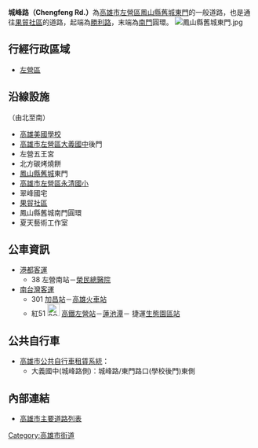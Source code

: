 '''城峰路（Chengfeng Rd.）'''為[[高雄市|高雄市]][[左營區|左營區]][[鳳山縣舊城東門|鳳山縣舊城東門]]的一般道路，也是通往[[果貿社區|果貿社區]]的道路，起端為[[勝利路_(高雄市)|勝利路]]，末端為[[鳳山縣舊城南門|南門]]圓環。
[[File:鳳山縣舊城東門.jpg|thumb]]

== 行經行政區域 ==
* [[左營區|左營區]]

== 沿線設施 ==
（由北至南）
* [[高雄美國學校|高雄美國學校]]
* [http://www.dyjh.kh.edu.tw/ 高雄市左營區大義國中]{{Wayback|url=http://www.dyjh.kh.edu.tw/ |date=20100819110150 }}後門
* 左營五王宮
* 北方碳烤燒餅
* [[鳳山縣舊城|鳳山縣舊城]]東門
* [http://www.ycps.kh.edu.tw/ 高雄市左營區永清國小]{{Wayback|url=http://www.ycps.kh.edu.tw/ |date=20131202234621 }}
* 翠峰國宅
* [[果貿社區|果貿社區]]
* 鳳山縣舊城南門圓環
* 夏天藝術工作室

== 公車資訊 ==
* [[港都客運|港都客運]]
** 38 左營南站－[[高雄榮民總醫院|榮民總醫院]]
* [[南台灣客運|南台灣客運]]
** 301 [[加昌站_(公車)|加昌站]]－[[高雄火車站|高雄火車站]]
** 紅51 [[File:ROC_Taiwan_Railways_Administration_Logo.svg|25px]]<!-- 注释出：[[File:Kaohsiung_Metro_Logo(Logo_Only).svg|25px]] --><!-- 注释出：[[File:THSR_no_text.svg|32px]] -->[[新左營車站|高鐵左營站]]－[[蓮池潭|蓮池潭]]－<!-- 注释出：[[File:Kaohsiung_Metro_Logo(Logo_Only).svg|25px]] -->捷運[[生態園區站|生態園區站]]

== 公共自行車 ==
* [[高雄市公共自行車租賃系統|高雄市公共自行車租賃系統]]：
** 大義國中(城峰路側)：城峰路/東門路口(學校後門)東側

== 內部連結 ==
* [[高雄市主要道路列表|高雄市主要道路列表]]

{{高雄市重要道路}}
{{交通小作品}}

[[Category:高雄市街道|Category:高雄市街道]]